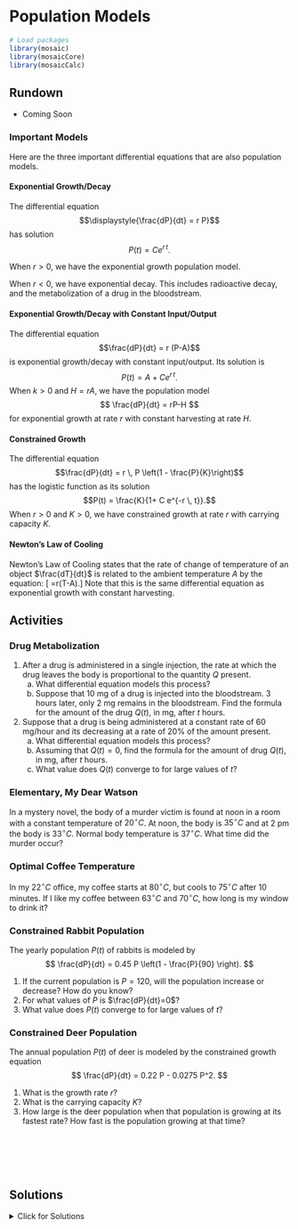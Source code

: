 # Population Models

```r
# Load packages
library(mosaic)
library(mosaicCore)
library(mosaicCalc)
```

## Rundown

::: {.callout-note title="Learning goals"}

- Coming Soon

:::

### Important Models

Here are the three important differential equations that are also population models.

#### Exponential Growth/Decay

The differential equation $$\displaystyle{\frac{dP}{dt} = r P}$$ has solution $$\displaystyle{P(t) = C e^{r \, t}}.$$

When $r>0$, we have the exponential growth population model.

When $r < 0$, we have exponential decay. This includes radioactive decay, and the metabolization of a drug in the bloodstream.

#### Exponential Growth/Decay with Constant Input/Output

The differential equation $$\frac{dP}{dt} = r (P-A)$$ is exponential growth/decay with constant input/output. Its solution is $$P(t) = A + C e^{r \, t}.$$ When $k >0$ and $H =rA$, we have the population model $$
\frac{dP}{dt} = rP-H
$$ for exponential growth at rate $r$ with constant harvesting at rate $H$.

#### Constrained Growth

The differential equation $$\frac{dP}{dt} = r \, P \left(1 - \frac{P}{K}\right)$$ has the logistic function as its solution $$P(t) = \frac{K}{1+ C e^{-r \, t}}.$$ When $r>0$ and $K>0$, we have constrained growth at rate $r$ with carrying capacity $K$.

#### Newton's Law of Cooling

Newton's Law of Cooling states that the rate of change of temperature of an object $\frac{dT}{dt}$ is related to the ambient temperature $A$ by the equation: \[ \frac{dT}{dt}=r(T-A).\] Note that this is the same differential equation as exponential growth with constant harvesting.

## Activities

### Drug Metabolization

1.  After a drug is administered in a single injection, the rate at which the drug leaves the body is proportional to the quantity $Q$ present.
    a.  What differential equation models this process?
    b.  Suppose that 10 mg of a drug is injected into the bloodstream. 3 hours later, only 2 mg remains in the bloodstream. Find the formula for the amount of the drug $Q(t)$, in mg, after $t$ hours.
2.  Suppose that a drug is being administered at a constant rate of 60 mg/hour and its decreasing at a rate of 20% of the amount present.
    a.  What differential equation models this process?
    b.  Assuming that $Q(t)=0$, find the formula for the amount of drug $Q(t)$, in mg, after $t$ hours.
    c.  What value does $Q(t)$ converge to for large values of $t$?

### Elementary, My Dear Watson

In a mystery novel, the body of a murder victim is found at noon in a room with a constant temperature of $20^\circ C$. At noon, the body is $35^\circ C$ and at 2 pm the body is $33^\circ C$. Normal body temperature is $37^\circ C$. What time did the murder occur?

### Optimal Coffee Temperature

In my $22^\circ C$ office, my coffee starts at $80^\circ C$, but cools to $75^\circ C$ after 10 minutes. If I like my coffee between $63^\circ C$ and $70^\circ C$, how long is my window to drink it?

### Constrained Rabbit Population

The yearly population $P(t)$ of rabbits is modeled by $$
\frac{dP}{dt} = 0.45 P  \left(1 - \frac{P}{90} \right).
$$

1.  If the current population is $P=120$, will the population increase or decrease? How do you know?
2.  For what values of $P$ is $\frac{dP}{dt}=0$?
3.  What value does $P(t)$ converge to for large values of $t$?

### Constrained Deer Population

The annual population $P(t)$ of deer is modeled by the constrained growth equation $$
\frac{dP}{dt} = 0.22 P - 0.0275 P^2.
$$

1.  What is the growth rate $r$?
2.  What is the carrying capacity $K$?
3.  How large is the deer population when that population is growing at its fastest rate? How fast is the population growing at that time?

\
\
\
\

## Solutions

<details>

<summary>Click for Solutions</summary>



### Drug Metabolization

1.  This is an exponential decay function.
    a.  $\displaystyle={\frac{dQ}{dt} = rQ}$
    b.  The solution is expoential decay $Q(t) = Ce^{rt}$. We have $Q(0) = 10 = C e^{r\cdot 0} = C$. So $Q(t) = 10e^{rt}$, Next we have $Q(3) = 2 = 10 e^{3r}$ so $r = \frac{1}{3} \ln (1/5) = -0.537$. Our final formula is $Q(t) = 10 e^{-0537t}$.
2.  Suppose that a drug is being administered at a constant rate of 60 mg/hour and its decreasing at a rate of 20% of the amount present.
    a.  $\displaystyle={\frac{dQ}{dt} = -0.2 Q + 60}$
    b.  We need to rewrite the differential equation as $\displaystyle={\frac{dQ}{dt} = -0.2 (Q - 300)}$. The solution is $Q(t) = 300 - 300 e^{-0.2t}$.
    c.  $Q(t)$ converges to $300$

### Elementary, My Dear Watson

In a mystery novel, the body of a murder victim is found at noon in a room with a constant temperature of $20^\circ C$. At noon, the body is $35^\circ C$ and at 2 pm the body is $33^\circ C$. Normal body temperature is $37^\circ C$. What time did the murder occur?

We use Newton's Law of Cooling $\frac{dT}{dt} = r(T-A)$ where $A=20$. Let's set $t=0$ to be noon. We have $T(0)=35$ and $T(2)=33$. The initial condition tell us that the solution is $T(t) = 20 + 15e^{rt}$. Next, we have $T(2)  = 33 = 20 + 15e^{2r}$ and so $r = \frac{1}{2} \ln(13/15) = -0.072.$ Our temperature function is $T(t) = 20+15e^{-0.072t}.$

Finally, we solve $37 = 20+15e^{-0.072t}$ which is equivalent to $17/15 = e^{-0.072t}$. Our time of death is $t= -1/(0.072) \ln(17/15) = -1.74$. So the time of death was 10:15 am.

### Optimal Coffee Temperature

In my $22^\circ C$ office, my coffee starts at $80^\circ C$, but cools to $75^\circ C$ after 10 minutes. If I like my coffee between $63^\circ C$ and $70^\circ C$, how long is my window to drink it?

We have $T(t) = 22 + 58 e^{rt}$. Solving $75 = 22 + 58e^{10r}$ gives $r= \frac{1}{10} \ln (53/58) = -0.009$. The temperature formula is $22 + 68 e^{-0.009 t}$.

Next, we solve $63 = 22 + 58 e^{-0.009 t}$ to find that $t= -1/0.009 \ln(41/58)=38.54$. Finally we solve $70 = 22 + 58 e^{-0.009 t}$ to find that $t= -1/0.009 \ln(48/58)=21.03$. So the coffee is drinkable from minute 21 to minute $38.5$.

### Constrained Rabbit Population

The yearly population $P(t)$ of rabbits is modeled by $$
\frac{dP}{dt} = 0.45 P  \left(1 - \frac{P}{90} \right).
$$

1.  We have $\frac{dP}{dt} = 0.45 \cdot 120  \left(1 - \frac{120}{90} \right) < 0$. The population will decrease because the rate of change is negative.
2.  $P'(t)=0$ when $P=0$ and when $P=90$.
3.  The carrying capacity is 90.

### Constrained Deer Population

The annual population $P(t)$ of deer is modeled by the constrained growth equation $$
\frac{dP}{dt} = 0.22 P - 0.0275 P^2.
$$

1.  The growth rate is $r=0.23$.

2.  We rewrite the derivative as $$
    \frac{dP}{dt} = 0.22 P\left( 1 - \frac{0.0275}{0.22} P \right) = 0.22 P\left( 1 - \frac{P}{8} \right)
    $$ So the carrying capacity is $K=8$.

3.  The rate of change is largest when $P=K/2=4$. The rate of change is $0.22 \cdot 4 \cdot \frac{1}{2} =  0.44$.

</details>

